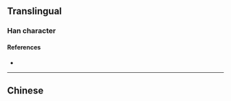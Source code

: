 {{character info/new}}
{{also|慫}}
==Translingual==

===Han character===
{{Han char|rn=61|rad=心|as=04|sn=8|four=|canj=OOP,XOOP|ids=⿱从心}}

====References====
* {{Han ref|kx=0379.071|hdz=42274.030|uh=6002|ud=24578}}

----

==Chinese==
{{zh-see|慫}}